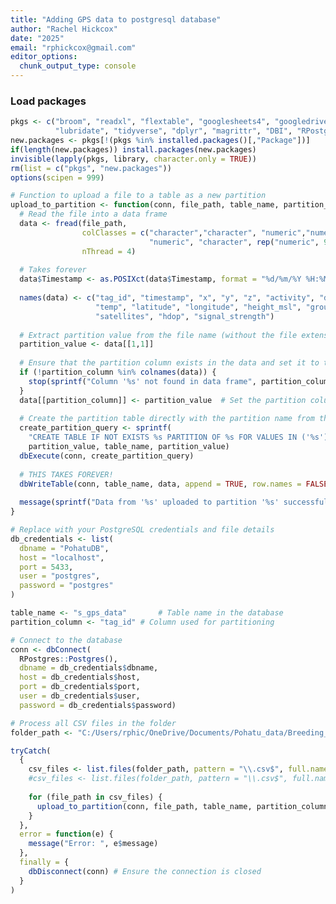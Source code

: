 ```yaml
---
title: "Adding GPS data to postgresql database"
author: "Rachel Hickcox"
date: "2025"
email: "rphickcox@gmail.com"
editor_options: 
  chunk_output_type: console
---
```


### Load packages
```r
pkgs <- c("broom", "readxl", "flextable", "googlesheets4", "googledrive",
          "lubridate", "tidyverse", "dplyr", "magrittr", "DBI", "RPostgreSQL", "data.table")
new.packages <- pkgs[!(pkgs %in% installed.packages()[,"Package"])]
if(length(new.packages)) install.packages(new.packages)
invisible(lapply(pkgs, library, character.only = TRUE))
rm(list = c("pkgs", "new.packages"))
options(scipen = 999)
```

```r
# Function to upload a file to a table as a new partition
upload_to_partition <- function(conn, file_path, table_name, partition_column) {
  # Read the file into a data frame
  data <- fread(file_path, 
                colClasses = c("character","character", "numeric","numeric", 
                               "numeric", "character", rep("numeric", 9)), 
                nThread = 4)
  
  # Takes forever
  data$Timestamp <- as.POSIXct(data$Timestamp, format = "%d/%m/%Y %H:%M:%S")
  
  names(data) <- c("tag_id", "timestamp", "x", "y", "z", "activity", "depth", 
                   "temp", "latitude", "longitude", "height_msl", "ground_speed", 
                   "satellites", "hdop", "signal_strength")
  
  # Extract partition value from the file name (without the file extension)
  partition_value <- data[[1,1]]
  
  # Ensure that the partition column exists in the data and set it to the partition value
  if (!partition_column %in% colnames(data)) {
    stop(sprintf("Column '%s' not found in data frame", partition_column))
  }
  data[[partition_column]] <- partition_value  # Set the partition column to the partition value
  
  # Create the partition table directly with the partition name from the file
  create_partition_query <- sprintf(
    "CREATE TABLE IF NOT EXISTS %s PARTITION OF %s FOR VALUES IN ('%s');",
    partition_value, table_name, partition_value)
  dbExecute(conn, create_partition_query)
  
  # THIS TAKES FOREVER!
  dbWriteTable(conn, table_name, data, append = TRUE, row.names = FALSE)
  
  message(sprintf("Data from '%s' uploaded to partition '%s' successfully.", file_path, partition_value))
}

```

```r
# Replace with your PostgreSQL credentials and file details
db_credentials <- list(
  dbname = "PohatuDB",
  host = "localhost",
  port = 5433,
  user = "postgres",
  password = "postgres"
)

table_name <- "s_gps_data"       # Table name in the database
partition_column <- "tag_id" # Column used for partitioning

# Connect to the database
conn <- dbConnect(
  RPostgres::Postgres(),
  dbname = db_credentials$dbname,
  host = db_credentials$host,
  port = db_credentials$port,
  user = db_credentials$user,
  password = db_credentials$password)
```

```r
# Process all CSV files in the folder
folder_path <- "C:/Users/rphic/OneDrive/Documents/Pohatu_data/Breeding_2022"

tryCatch(
  {
    csv_files <- list.files(folder_path, pattern = "\\.csv$", full.names = TRUE)[2]
    #csv_files <- list.files(folder_path, pattern = "\\.csv$", full.names = TRUE)
    
    for (file_path in csv_files) {
      upload_to_partition(conn, file_path, table_name, partition_column)
    }
  },
  error = function(e) {
    message("Error: ", e$message)
  },
  finally = {
    dbDisconnect(conn) # Ensure the connection is closed
  }
)
```

